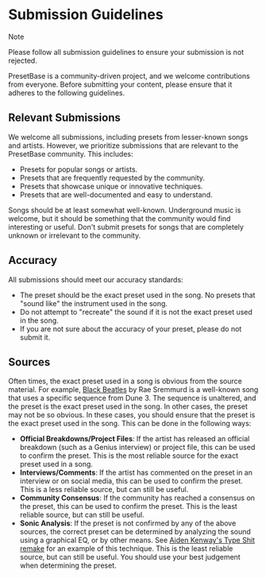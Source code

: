 # Submission Guidelines

> [!NOTE]
>
> Please follow all submission guidelines to ensure your submission is not rejected.

PresetBase is a community-driven project, and we welcome contributions from everyone. Before submitting your content, please ensure that it adheres to the following guidelines.

## Relevant Submissions

We welcome all submissions, including presets from lesser-known songs and artists. However, we prioritize submissions that are relevant to the PresetBase community. This includes:

- Presets for popular songs or artists.
- Presets that are frequently requested by the community.
- Presets that showcase unique or innovative techniques.
- Presets that are well-documented and easy to understand.

Songs should be at least somewhat well-known. Underground music is welcome, but it should be something that the community would find interesting or useful. Don't submit presets for songs that are completely unknown or irrelevant to the community.

## Accuracy

All submissions should meet our accuracy standards:

- The preset should be the exact preset used in the song. No presets that "sound like" the instrument used in the song.
- Do not attempt to "recreate" the sound if it is not the exact preset used in the song.
- If you are not sure about the accuracy of your preset, please do not submit it.

## Sources

Often times, the exact preset used in a song is obvious from the source material. For example, [Black Beatles](https://presetbase.app/song/15) by Rae Sremmurd is a well-known song that uses a specific sequence from Dune 3. The sequence is unaltered, and the preset is the exact preset used in the song. In other cases, the preset may not be so obvious. In these cases, you should ensure that the preset is the exact preset used in the song. This can be done in the following ways:

- **Official Breakdowns/Project Files**: If the artist has released an official breakdown (such as a Genius interview) or project file, this can be used to confirm the preset. This is the most reliable source for the exact preset used in a song.
- **Interviews/Comments**: If the artist has commented on the preset in an interview or on social media, this can be used to confirm the preset. This is a less reliable source, but can still be useful.
- **Community Consensus**: If the community has reached a consensus on the preset, this can be used to confirm the preset. This is the least reliable source, but can still be useful.
- **Sonic Analysis**: If the preset is not confirmed by any of the above sources, the correct preset can be determined by analyzing the sound using a graphical EQ, or by other means. See [Aiden Kenway's Type Shit remake](https://www.youtube.com/watch?v=PUMHOr781d0) for an example of this technique. This is the least reliable source, but can still be useful. You should use your best judgement when determining the preset.

